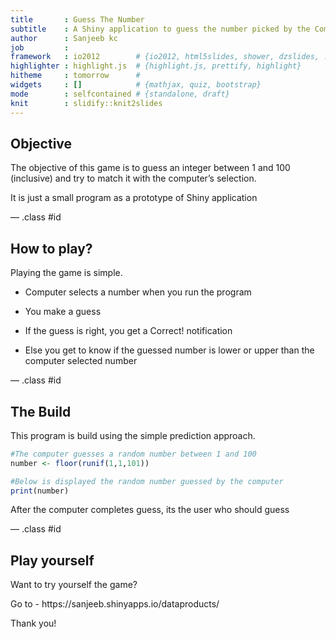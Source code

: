 ```yaml
---
title       : Guess The Number
subtitle    : A Shiny application to guess the number picked by the Computer
author      : Sanjeeb kc
job         : 
framework   : io2012        # {io2012, html5slides, shower, dzslides, ...}
highlighter : highlight.js  # {highlight.js, prettify, highlight}
hitheme     : tomorrow      # 
widgets     : []            # {mathjax, quiz, bootstrap}
mode        : selfcontained # {standalone, draft}
knit        : slidify::knit2slides
---
```


## Objective

The objective of this game is to guess an integer between 1 and 100 (inclusive) and try to match it with the computer's selection.

It is just a small program as a prototype of Shiny application

--- .class #id 

## How to play?

Playing the game is simple.

- Computer selects a number when you run the program

- You make a guess

- If the guess is right, you get a Correct! notification

- Else you get to know if the guessed number is lower or upper than the computer selected number

--- .class #id 

## The Build

This program is build using the simple prediction approach.

```r
#The computer guesses a random number between 1 and 100
number <- floor(runif(1,1,101))

#Below is displayed the random number guessed by the computer
print(number)

```
After the computer completes guess, its the user who should guess

--- .class #id 

## Play yourself

Want to try yourself the game? 

Go to - https://sanjeeb.shinyapps.io/dataproducts/

Thank you!